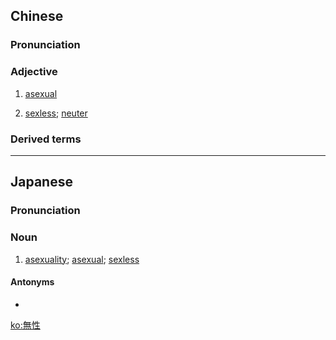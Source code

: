 {{also|无性}}
==Chinese==
{{zh-forms|s=无性}}

===Pronunciation===
{{zh-pron
|m=wúxìng
|c=mou4 sing3
|cat=a
}}

===Adjective===
{{zh-adj}}

# {{lb|zh|attributive}} [[asexual]]
# {{lb|zh|attributive}} [[sexless]]; [[neuter]]

===Derived terms===
{{zh-der|無性生殖|無性雜交}}

----

==Japanese==
{{ja-kanjitab|む|せい|yomi=o}}

===Pronunciation===
{{ja-pron|むせい|y=o}}

===Noun===
{{ja-noun|むせい}}

# [[asexuality]]; [[asexual]]; [[sexless]]

====Antonyms====
* {{ja-r|有性|ゆうせい}}

[[ko:無性]]